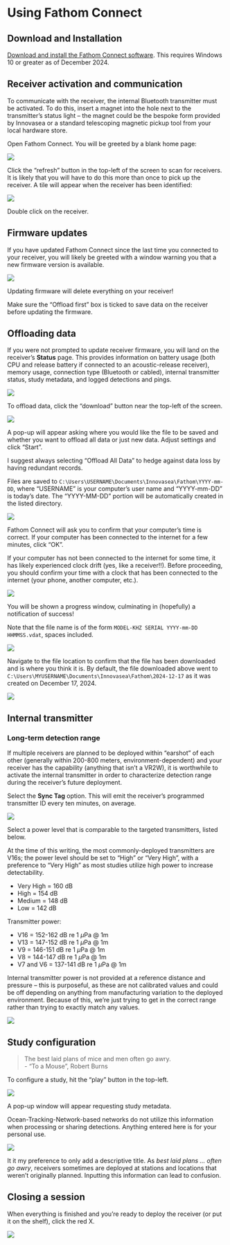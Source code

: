 # Using Fathom Connect

## Download and Installation

[Download and install the Fathom Connect software](https://go.innovasea.com/l/857523/2020-03-17/52d9?Redirect=https://innovasea.my.salesforce.com/sfc/p/41000000flbW/a/OO000000M7cL/BQ3ZOlAidUVjrBh8rOzNkz6IJEPwDHUuXQ8EHkXYDdQ). This requires Windows 10 or greater as of December 2024.

## Receiver activation and communication

To communicate with the receiver, the internal Bluetooth transmitter must be activated. To do this, insert a magnet into the hole next to the transmitter's status light -- the magnet could be the bespoke form provided by Innovasea or a standard telescoping magnetic pickup tool from your local hardware store.

Open Fathom Connect. You will be greeted by a blank home page:

![](images/fathom/home.png)

Click the "refresh" button in the top-left of the screen to scan for receivers. It is likely that you will have to do this more than once to pick up the receiver. A tile will appear when the receiver has been identified:

![](images/fathom/home_with_rec.png)

Double click on the receiver.

## Firmware updates

If you have updated Fathom Connect since the last time you connected to your receiver, you will likely be greeted with a window warning you that a new firmware version is available.

![](images/fathom/firmware_notice.png)

::: callout-important
Updating firmware will delete everything on your receiver!

Make sure the "Offload first" box is ticked to save data on the receiver before updating the firmware.
:::

## Offloading data

If you were not prompted to update receiver firmware, you will land on the receiver's **Status** page. This provides information on battery usage (both CPU and release battery if connected to an acoustic-release receiver), memory usage, connection type (Bluetooth or cabled), internal transmitter status, study metadata, and logged detections and pings.

![](images/fathom/status_page.png)

To offload data, click the "download" button near the top-left of the screen.

![](images/fathom/buttons_download.png)

A pop-up will appear asking where you would like the file to be saved and whether you want to offload all data or just new data. Adjust settings and click "Start".

::: callout-tip
I suggest always selecting "Offload All Data" to hedge against data loss by having redundant records.
:::

::: {.callout-note}
Files are saved to `C:\Users\USERNAME\Documents\Innovasea\Fathom\YYYY-mm-DD`, where "USERNAME" is your computer's user name and "YYYY-mm-DD" is today's date. The "YYYY-MM-DD" portion will be automatically created in the listed directory.
:::

![](images/fathom/offload_info.png)

Fathom Connect will ask you to confirm that your computer's time is correct. If your computer has been connected to the internet for a few minutes, click "OK".

::: {.callout-warning}
If your computer has not been connected to the internet for some time, it has likely experienced clock drift (yes, like a receiver!!). Before proceeding, you should confirm your time with a clock that has been connected to the internet (your phone, another computer, etc.).
:::

![](images/fathom/time_warning.png)

You will be shown a progress window, culminating in (hopefully) a notification of success!

Note that the file name is of the form `MODEL-KHZ SERIAL YYYY-mm-DD HHMMSS.vdat`, spaces included.

![](images/fathom/offload_success.png)

Navigate to the file location to confirm that the file has been downloaded and is where you think it is. By default, the file downloaded above went to `C:\Users\MYUSERNAME\Documents\Innovasea\Fathom\2024-12-17` as it was created on December 17, 2024.

![](images/fathom/file_location.png)


## Internal transmitter

### Long-term detection range

If multiple receivers are planned to be deployed within "earshot" of each other (generally within 200-800 meters, environment-dependent) and your receiver has the capability (anything that isn't a VR2W), it is worthwhile to activate the internal transmitter in order to characterize detection range during the receiver's future deployment.

Select the **Sync Tag** option. This will emit the receiver's programmed transmitter ID every ten minutes, on average.

![](images/fathom/self_transmitter_profile.png)

Select a power level that is comparable to the targeted transmitters, listed below.

::: {.callout-note}
At the time of this writing, the most commonly-deployed transmitters are V16s; the power level should be set to "High" or "Very High", with a preference to "Very High" as most studies utilize high power to increase detectability.
:::

 - Very High = 160 dB
 - High = 154 dB
 - Medium = 148 dB
 - Low = 142 dB

Transmitter power:

 - V16 = 152-162 dB re 1 $\mu$Pa @ 1m
 - V13 = 147-152 dB re 1 $\mu$Pa @ 1m
 - V9 = 146-151 dB re 1 $\mu$Pa @ 1m
 - V8 = 144-147 dB re 1 $\mu$Pa @ 1m
 - V7 and V6 = 137-141 dB re 1 $\mu$Pa @ 1m
 
::: {.callout-note}
Internal transmitter power is not provided at a reference distance and pressure -- this is purposeful, as these are not calibrated values and could be off depending on anything from manufacturing variation to the deployed environment. Because of this, we're just trying to get in the correct range rather than trying to exactly match any values.
:::

![](images/fathom/self_transmitter_power.png)


## Study configuration

> The best laid plans of mice and men often go awry.  
  - "To a Mouse", Robert Burns

To configure a study, hit the "play" button in the top-left.

![](images/fathom/buttons_config.png)

A pop-up window will appear requesting study metadata.

::: {.callout-note}
Ocean-Tracking-Network-based networks do not utilize this information when processing or sharing detections. Anything entered here is for your personal use.
:::

![](images/fathom/study_config.png)

::: {.callout-tip}
It it my preference to only add a descriptive title. As *best laid plans ... often go awry*, receivers sometimes are deployed at stations and locations that weren't originally planned. Inputting this information can lead to confusion.
:::


## Closing a session

When everything is finished and you're ready to deploy the receiver (or put it on the shelf), click the red X.

![](images/fathom/buttons_exit.png)
